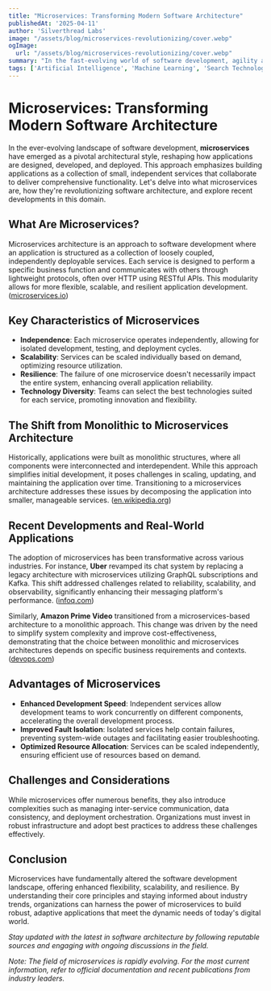 ```yaml
---
title: "Microservices: Transforming Modern Software Architecture"
publishedAt: '2025-04-11'
author: 'Silverthread Labs'
image: "/assets/blog/microservices-revolutionizing/cover.webp"
ogImage:
  url: "/assets/blog/microservices-revolutionizing/cover.webp"
summary: "In the fast-evolving world of software development, agility and scalability are more crucial than ever. Traditional monolithic applications, while once the norm, are increasingly being replaced by microservices architecture. This shift has transformed the way developers design, build, and deploy applications, enabling greater flexibility and efficiency. In this blog post, we’ll dive into the concept of microservices, explore their benefits, and discuss how they are revolutionizing modern software architecture."
tags: ['Artificial Intelligence', 'Machine Learning', 'Search Technology', 'Innovation']
---
```


# Microservices: Transforming Modern Software Architecture

In the ever-evolving landscape of software development, **microservices** have emerged as a pivotal architectural style, reshaping how applications are designed, developed, and deployed. This approach emphasizes building applications as a collection of small, independent services that collaborate to deliver comprehensive functionality. Let's delve into what microservices are, how they're revolutionizing software architecture, and explore recent developments in this domain.

## What Are Microservices?

Microservices architecture is an approach to software development where an application is structured as a collection of loosely coupled, independently deployable services. Each service is designed to perform a specific business function and communicates with others through lightweight protocols, often over HTTP using RESTful APIs. This modularity allows for more flexible, scalable, and resilient application development. ([microservices.io](https://microservices.io/?utm_source=chatgpt.com))

## Key Characteristics of Microservices

- **Independence**: Each microservice operates independently, allowing for isolated development, testing, and deployment cycles.
- **Scalability**: Services can be scaled individually based on demand, optimizing resource utilization.
- **Resilience**: The failure of one microservice doesn't necessarily impact the entire system, enhancing overall application reliability.
- **Technology Diversity**: Teams can select the best technologies suited for each service, promoting innovation and flexibility.

## The Shift from Monolithic to Microservices Architecture

Historically, applications were built as monolithic structures, where all components were interconnected and interdependent. While this approach simplifies initial development, it poses challenges in scaling, updating, and maintaining the application over time. Transitioning to a microservices architecture addresses these issues by decomposing the application into smaller, manageable services. ([en.wikipedia.org](https://en.wikipedia.org/wiki/Microservices?utm_source=chatgpt.com))

## Recent Developments and Real-World Applications

The adoption of microservices has been transformative across various industries. For instance, **Uber** revamped its chat system by replacing a legacy architecture with microservices utilizing GraphQL subscriptions and Kafka. This shift addressed challenges related to reliability, scalability, and observability, significantly enhancing their messaging platform's performance. ([infoq.com](https://www.infoq.com/microservices/news/?utm_source=chatgpt.com))

Similarly, **Amazon Prime Video** transitioned from a microservices-based architecture to a monolithic approach. This change was driven by the need to simplify system complexity and improve cost-effectiveness, demonstrating that the choice between monolithic and microservices architectures depends on specific business requirements and contexts. ([devops.com](https://devops.com/microservices-amazon-monolithic-richixbw/?utm_source=chatgpt.com))

## Advantages of Microservices

- **Enhanced Development Speed**: Independent services allow development teams to work concurrently on different components, accelerating the overall development process.
- **Improved Fault Isolation**: Isolated services help contain failures, preventing system-wide outages and facilitating easier troubleshooting.
- **Optimized Resource Allocation**: Services can be scaled independently, ensuring efficient use of resources based on demand.

## Challenges and Considerations

While microservices offer numerous benefits, they also introduce complexities such as managing inter-service communication, data consistency, and deployment orchestration. Organizations must invest in robust infrastructure and adopt best practices to address these challenges effectively.

## Conclusion

Microservices have fundamentally altered the software development landscape, offering enhanced flexibility, scalability, and resilience. By understanding their core principles and staying informed about industry trends, organizations can harness the power of microservices to build robust, adaptive applications that meet the dynamic needs of today's digital world.

*Stay updated with the latest in software architecture by following reputable sources and engaging with ongoing discussions in the field.*

*Note: The field of microservices is rapidly evolving. For the most current information, refer to official documentation and recent publications from industry leaders.*

